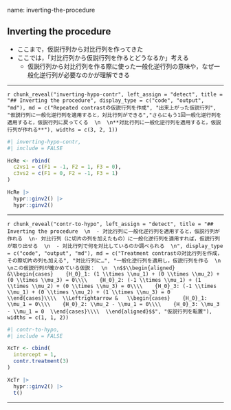 name: inverting-the-procedure

## Inverting the procedure

- ここまで，仮説行列から対比行列を作ってきた
- ここでは，「対比行列から仮説行列を作るとどうなるか」考える
  - 仮説行列から対比行列を作る際に使った一般化逆行列の意味や，なぜ一般化逆行列が必要なのかが理解できる

---

`r chunk_reveal("inverting-hypo-contr", left_assign = "detect", title = "## Inverting the procedure", display_type = c("code", "output", "md"), md = c("Repeated contrastの仮説行列を作成", "出来上がった仮説行列", "仮説行列に一般化逆行列を適用すると，対比行列ができる","さらにもう1回一般化逆行列を適用すると，仮説行列に戻ってくる  \n  \n**対比行列に一般化逆行列を適用すると，仮説行列が作れる**"), widths = c(3, 2, 1))`

```r
#| inverting-hypo-contr,
#| include = FALSE

HcRe <- rbind(
  c2vs1 = c(F1 = -1, F2 = 1, F3 = 0),
  c3vs2 = c(F1 = 0, F2 = -1, F3 = 1)
)

HcRe |>
  hypr::ginv2() |>
  hypr::ginv2()
```

---

`r chunk_reveal("contr-to-hypo", left_assign = "detect", title = "## Inverting the procedure  \n  - 対比行列に一般化逆行列を適用すると，仮説行列が作れる  \n- 対比行列（に切片の列を加えたもの）に一般化逆行列を適用すれば，仮説行列が取り出せる  \n  - 対比行列で何を対比しているのか調べられる  \n", display_type = c("code", "output", "md"), md = c("Treatment contrastの対比行列を作成，その際切片の列も加える", "対比行列に…", "一般化逆行列を適用し，仮説行列を作る  \n  \nこの仮説行列が確かめている仮説：  \n  \n$$\\begin{aligned}  &\\begin{cases}    {H_0}_1: (1 \\times \\mu_1) + (0 \\times \\mu_2) + (0 \\times \\mu_3) = 0\\\\    {H_0}_2: (-1 \\times \\mu_1) + (1 \\times \\mu_2) + (0 \\times \\mu_3) = 0\\\\    {H_0}_3: (-1 \\times \\mu_1) + (0 \\times \\mu_2) + (1 \\times \\mu_3) = 0  \\end{cases}\\\\  \\Leftrightarrow &   \\begin{cases}    {H_0}_1: \\mu_1 = 0\\\\    {H_0}_2: \\mu_2 - \\mu_1 = 0\\\\    {H_0}_3: \\mu_3 - \\mu_1 = 0  \\end{cases}\\\\  \\end{aligned}$$", "仮説行列を転置"), widths = c(1, 1, 2))`

```r
#| contr-to-hypo,
#| include = FALSE

XcTr <- cbind(
  intercept = 1,
  contr.treatment(3)
)

XcTr |>
  hypr::ginv2() |>
  t()
```

---
